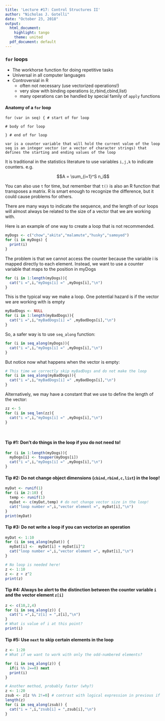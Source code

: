 ---
title: 'Lecture #17: Control Structures II'
author: "Nicholas J. Gotelli"
date: "October 23, 2018"
output:
  html_document:
    highlight: tango
    theme: united
  pdf_document: default
---
### `for` loops
* The workhorse function for doing repetitive tasks
* Universal in all computer languages
* Controversial in R
    - often not necessary (use vectorized operations!)
    - very slow with binding operations (c,rbind,cbind,list) 
    - many operations can be handled by special family of `apply` functions
    
#### Anatomy of a `for` loop
```
for (var in seq) { # start of for loop

# body of for loop 

} # end of for loop

var is a counter variable that will hold the current value of the loop
seq is an integer vector (or a vector of character strings) that defines the starting and ending values of the loop
```
It is traditional in the statistics literature to use variables `i,j,k` to indicate counters. e.g.

$$A = \sum_{i=1}^S n_i$$

You can also use `t` for time, but remember that `t()` is also an R function that transposes a matrix. R is smart enough to recognize the difference, but it could cause problems for others.

There are many ways to indicate the sequence, and the length of our loops will almost always be related to the size of a vector that we are working with. 

Here is an example of one way to create a loop that is not recommended.

```{r}
myDogs <- c("chow","akita","malamute","husky","samoyed")
for (i in myDogs) {
  print(i)
}
```
 The problem is that we cannot access the counter because the variable i is mapped directly to each element. Instead, we want to use a counter variable that maps to the position in myDogs
 
```{r}
for (i in 1:length(myDogs)){
  cat("i =",i,"myDogs[i] =" ,myDogs[i],"\n")
}
```

This is the typical way we make a loop. One potential hazard is if the vector we are working with is empty
```{r}
myBadDogs <- NULL
for (i in 1:length(myBadDogs)){
  cat("i =",i,"myBadDogs[i] =" ,myBadDogs[i],"\n")
}


```
So, a safer way is to use `seq_along` function:

```{r}
for (i in seq_along(myDogs)){
  cat("i =",i,"myDogs[i] =" ,myDogs[i],"\n")
}
```

But notice now what happens when the vector is empty:

```{r}

# This time we correctly skip myBadDogs and do not make the loop
for (i in seq_along(myBadDogs)){
  cat("i =",i,"myBadDogs[i] =" ,myBadDogs[i],"\n")
}
```



Alternatively, we may have a constant that we use to define the length of the vector:

```{r, eval=FALSE}
zz <- 5
for (i in seq_len(zz){
  cat("i =",i,"myDogs[i] =" ,myDogs[i],"\n")
}

  
```

#### Tip #1: Don't do things in the loop if you do not need to!
```{r, eval=FALSE}
for (i in 1:length(myDogs)){
  myDogs[i] <- toupper(myDogs[i])
  cat("i =",i,"myDogs[i] =" ,myDogs[i],"\n")
}

```

#### Tip #2: Do not change object dimensions (`cbind,rbind,c,list`) in the loop!
```{r, eval=FALSE}
myDat <- runif(1)
for (i in 2:10) {
  temp <- runif(1) 
  myDat <- c(myDat,temp) # do not change vector size in the loop!
  cat("loop number =",i,"vector element =", myDat[i],"\n")
}
print(myDat)
```

#### Tip #3: Do not write a loop if you can vectorize an operation
```{r, eval=FALSE}
myDat <- 1:10
for (i in seq_along(myDat)) {
  myDat[i] <-  myDat[i] + myDat[i]^2
  cat("loop number =",i,"vector element =", myDat[i],"\n")
}

# No loop is needed here!
z <- 1:10
z <- z + z^2
print(z)


```
#### Tip #4: Always be alert to the distinction between the counter variable `i` and the vector element `z[i]`
```{r, eval=FALSE}
z <- c(10,2,4)
for (i in seq_along(z)) {
  cat("i =",i,"z[i] = ",z[i],"\n")
}
# What is value of i at this point?
print(i)
```

#### Tip #5: Use `next` to skip certain elements in the loop

```{r, eval=FALSE}
z <- 1:20
# What if we want to work with only the odd-numbered elements?

for (i in seq_along(z)) {
  if(i %% 2==0) next
  print(i)
}

# Another method, probably faster (why?)
z <- 1:20
zsub <- z[z %% 2!=0] # contrast with logical expression in previous if statement!
length(z)
for (i in seq_along(zsub)) {
  cat("i = ",i,"zsub[i] = ",zsub[i],"\n")
}
```

